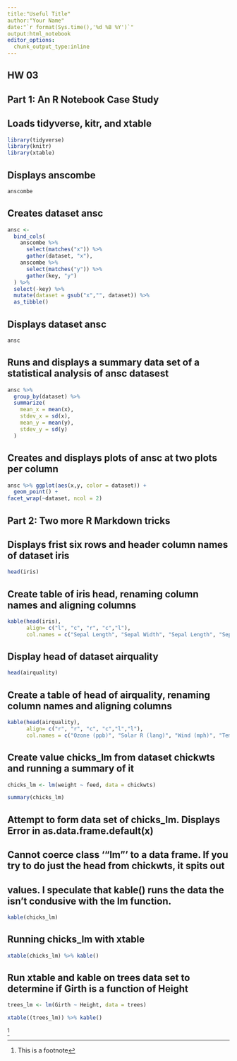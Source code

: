 ```yaml
---
title:"Useful Title"
author:"Your Name"
date:"`r format(Sys.time(),'%d %B %Y')`"
output:html_notebook
editor_options:
  chunk_output_type:inline
---
```

## HW 03
## Part 1: An R Notebook Case Study

## Loads tidyverse, kitr, and xtable
```r
library(tidyverse)
library(knitr)
library(xtable)
```

## Displays anscombe
```r
anscombe
```

## Creates dataset ansc
```r
ansc <- 
  bind_cols(
    anscombe %>%
      select(matches("x")) %>%
      gather(dataset, "x"),
    anscombe %>%
      select(matches("y")) %>%
      gather(key, "y")
  ) %>%
  select(-key) %>%
  mutate(dataset = gsub("x","", dataset)) %>%
  as_tibble()
```

## Displays dataset ansc
```r
ansc
```

## Runs and displays a summary data set of a statistical analysis of ansc datasest
```r
ansc %>% 
  group_by(dataset) %>% 
  summarize(
    mean_x = mean(x),
    stdev_x = sd(x),
    mean_y = mean(y),
    stdev_y = sd(y)
  )
```

## Creates and displays plots of ansc at two plots per column
```r
ansc %>% ggplot(aes(x,y, color = dataset)) +
  geom_point() +
facet_wrap(~dataset, ncol = 2)
```

## Part 2: Two more R Markdown tricks

## Displays frist six rows and header column names of dataset iris
```r
head(iris)
```

## Create table of iris head, renaming column names and aligning columns
```r
kable(head(iris),
      align= c("l", "c", "r", "c","l"),
      col.names = c("Sepal Length", "Sepal Width", "Sepal Length", "Sepal Width", "Species"))
```

## Display head of dataset airquality
```r
head(airquality)
```

## Create a table of head of airquality, renaming column names and aligning columns
```r
kable(head(airquality),
      align= c("r", "r", "c", "c","l","l"),
      col.names = c("Ozone (ppb)", "Solar R (lang)", "Wind (mph)", "Temp (°F)", "Month", "Day"))
```

## Create value chicks_lm from dataset  chickwts and running a summary of it
```r
chicks_lm <- lm(weight ~ feed, data = chickwts)

summary(chicks_lm)
```

## Attempt to form data set of chicks_lm.  Displays Error in as.data.frame.default(x)
## Cannot coerce class '"lm"' to a data frame.  If you try to do just the head from chickwts, it spits out
## values.  I speculate that kable() runs the data the isn't condusive with the lm function.
```r
kable(chicks_lm)
```

## Running chicks_lm with xtable
```r
xtable(chicks_lm) %>% kable()
```

## Run xtable and kable on trees data set to determine if Girth is a function of Height
```r
trees_lm <- lm(Girth ~ Height, data = trees)

xtable((trees_lm)) %>% kable()
```

^[This is a footnote]

